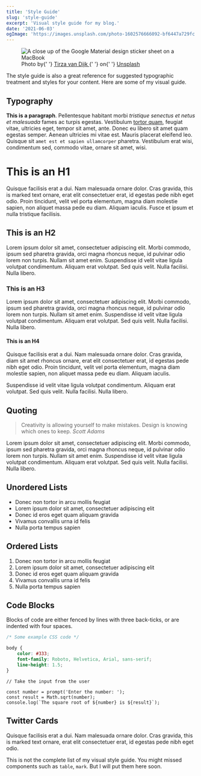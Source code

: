 ```yaml
---
title: 'Style Guide'
slug: 'style-guide'
excerpt: 'Visual style guide for my blog.'
date: '2021-06-03'
ogImage: 'https://images.unsplash.com/photo-1602576666092-bf6447a729fc'
---
```


<Figure className="mb-7">
	<Image
		src="https://images.unsplash.com/photo-1602576666092-bf6447a729fc"
		alt="A close up of the Google Material design sticker sheet on a MacBook"
		layout="responsive"
		width={5941}
		height={3342}
	/>
	<Figcaption>
		Photo by{' '}
		<a
			href="https://unsplash.com/@tirzavandijk"
			target="_blank"
			rel="noopener noreferrer"
		>
			Tirza van Dijk
		</a>{' '}
		on{' '}
		<a href="https://unsplash.com/" target="_blank" rel="noopener noreferrer">
			Unsplash
		</a>
	</Figcaption>
</Figure>

The style guide is also a great reference for suggested typographic treatment and styles for your content. Here are some of my visual guide.

## Typography

**This is a paragraph**. Pellentesque habitant morbi _tristique senectus et netus et malesuada_ fames ac turpis egestas. Vestibulum [tortor quam](https://www.google.com), feugiat vitae, ultricies eget, tempor sit amet, ante. Donec eu libero sit amet quam egestas semper. Aenean ultricies mi vitae est. Mauris placerat eleifend leo. Quisque sit `amet est et sapien ullamcorper` pharetra. Vestibulum erat wisi, condimentum sed, commodo vitae, ornare sit amet, wisi.

# This is an H1

Quisque facilisis erat a dui. Nam malesuada ornare dolor. Cras gravida, this is marked text ornare, erat elit consectetuer erat, id egestas pede nibh eget odio. Proin tincidunt, velit vel porta elementum, magna diam molestie sapien, non aliquet massa pede eu diam. Aliquam iaculis. Fusce et ipsum et nulla tristique facilisis.

## This is an H2

Lorem ipsum dolor sit amet, consectetuer adipiscing elit. Morbi commodo, ipsum sed pharetra gravida, orci magna rhoncus neque, id pulvinar odio lorem non turpis. Nullam sit amet enim. Suspendisse id velit vitae ligula volutpat condimentum. Aliquam erat volutpat. Sed quis velit. Nulla facilisi. Nulla libero.

### This is an H3

Lorem ipsum dolor sit amet, consectetuer adipiscing elit. Morbi commodo, ipsum sed pharetra gravida, orci magna rhoncus neque, id pulvinar odio lorem non turpis. Nullam sit amet enim. Suspendisse id velit vitae ligula volutpat condimentum. Aliquam erat volutpat. Sed quis velit. Nulla facilisi. Nulla libero.

#### This is an H4

Quisque facilisis erat a dui. Nam malesuada ornare dolor. Cras gravida, diam sit amet rhoncus ornare, erat elit consectetuer erat, id egestas pede nibh eget odio. Proin tincidunt, velit vel porta elementum, magna diam molestie sapien, non aliquet massa pede eu diam. Aliquam iaculis.

Suspendisse id velit vitae ligula volutpat condimentum. Aliquam erat volutpat. Sed quis velit. Nulla facilisi. Nulla libero.

## Quoting

> Creativity is allowing yourself to make mistakes. Design is knowing which ones to keep. <cite>Scott Adams</cite>

Lorem ipsum dolor sit amet, consectetuer adipiscing elit. Morbi commodo, ipsum sed pharetra gravida, orci magna rhoncus neque, id pulvinar odio lorem non turpis. Nullam sit amet enim. Suspendisse id velit vitae ligula volutpat condimentum. Aliquam erat volutpat. Sed quis velit. Nulla facilisi. Nulla libero.

## Unordered Lists

- Donec non tortor in arcu mollis feugiat
- Lorem ipsum dolor sit amet, consectetuer adipiscing elit
- Donec id eros eget quam aliquam gravida
- Vivamus convallis urna id felis
- Nulla porta tempus sapien

## Ordered Lists

1. Donec non tortor in arcu mollis feugiat
2. Lorem ipsum dolor sit amet, consectetuer adipiscing elit
3. Donec id eros eget quam aliquam gravida
4. Vivamus convallis urna id felis
5. Nulla porta tempus sapien

## Code Blocks

Blocks of code are either fenced by lines with three back-ticks, or are indented with four spaces.

```css
/* Some example CSS code */

body {
	color: #333;
	font-family: Roboto, Helvetica, Arial, sans-serif;
	line-height: 1.5;
}
```

```js{4}
// Take the input from the user

const number = prompt('Enter the number: ');
const result = Math.sqrt(number);
console.log(`The square root of ${number} is ${result}`);
```

## Twitter Cards

Quisque facilisis erat a dui. Nam malesuada ornare dolor. Cras gravida, this is marked text ornare, erat elit consectetuer erat, id egestas pede nibh eget odio.

<StaticTweet id="1396914548167233537" />
<StaticTweet id="1392281056724721665" />
<StaticTweet id="1403515441687842819" />

This is not the complete list of my visual style guide. You might missed components such as `table`, `mark`. But I will put them here soon.
